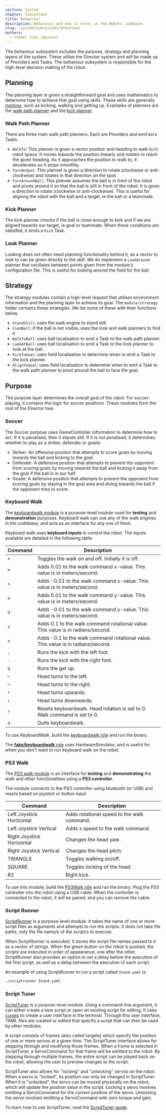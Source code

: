 ```yaml
---
section: System
chapter: Subsystems
title: Behaviour
description: Behaviour and how it works in the NUbots codebase.
slug: /system/subsystems/behaviour
authors:
  - Ysobel Sims (@ysims)
---
```


The behaviour subsystem includes the purpose, strategy and planning layers of the system. These utilise the Director system and will be made up of Providers and Tasks. The behaviour subsystem is responsible for the high-level decision making of the robot.

## Planning

The planning layer is given a straightforward goal and uses mathematics to determine how to achieve that goal using skills. These skills are generally [motions](/system/subsystems/motion), such as kicking, walking and getting up. Examples of planners are the [walk path planner](#walk-path-planner) and the [kick planner](#kick-planner).

### Walk Path Planner

There are three main walk path planners. Each are Providers and emit `Walk` Tasks.

- `WalkTo`: This planner is given a vector position and heading to walk to in robot space. It moves towards the position linearly and rotates to reach the given heading. As it approaches the position to walk to, it decelerates so it stops smoothly.
- `TurnOnSpot`: This planner is given a direction to rotate (clockwise or anti-clockwise) and rotates in that direction on the spot.
- `TurnAroundBall`: This planner assumes the ball is in front of the robot and pivots around it so that the ball is still in front of the robot. It is given a direction to rotate (clockwise or anti-clockwise). This is useful for aligning the robot with the ball and a target, ie the ball or a teammate.

### Kick Planner

The kick planner checks if the ball is close enough to kick and if we are aligned towards our target, ie goal or teammate. When these conditions are satisifed, it emits a `Kick` Task.

### Look Planner

Looking does not often need planning functionality behind it, as a vector to look to can be given directly to the skill. We do implement a `LookAround` planner that oscillates between points given from the module's configuration file. This is useful for looking around the field for the ball.

## Strategy

The strategy modules contain a high-level request that utilises environment information and the planning layer to achieve its goal. The `module/strategy` folder contains these strategies. We list some of these with their functions below.

- `StandStill`: uses the walk engine to stand still.
- `FindBall`: if the ball is not visible, uses the look and walk planners to find it
- `WalkToBall`: uses ball localisation to emit a Task to the walk path planner.
- `LookAtBall`: uses ball localisation to emit a Task to the look planner to look at the ball.
- `KickToGoal`: uses field localisation to determine when to emit a Task to the kick planner.
- `AlignToGoal`: uses field localisation to determine when to emit a Task to the walk path planner to pivot around the ball to face the goal.

## Purpose

The purpose layer determines the overall goal of the robot. For soccer-playing, it contains the logic for soccer positions. These modules form the root of the Director tree.

### Soccer

The Soccer purpose uses GameController information to determine how to act. If it is penalised, then it stands still. If it is not penalised, it determines whether to play as a striker, defender or goalie.

- Striker: An offensive position that attempts to score goals by moving towards the ball and kicking to the goal.
- Defender: A defensive position that attempts to prevent the opponent from scoring goals by moving towards the ball and kicking it away from the goal if the ball is in our half.
- Goalie: A defensive position that attempts to prevent the opponent from scoring goals by staying in the goal area and diving towards the ball if the opponent tries to score.

### Keyboard Walk

The [keyboardwalk module](https://github.com/NUbots/NUbots/tree/main/module/behaviour/strategy/KeyboardWalk) is a purpose-level module used for **testing** and **demonstration** purposes. Keyboard walk can use any of the walk engines in the codebase, and acts as an interface for any one of them.

Keyboard walk uses **keyboard inputs** to control the robot. The inputs available are detailed in the following table.

| Command      | Description                                                                      |
| ------------ | -------------------------------------------------------------------------------- |
| <kbd>e</kbd> | Toggles the walk on and off. Initially it is off.                                |
| <kbd>w</kbd> | Adds 0.01 to the walk command x-value. This value is in meters/second.           |
| <kbd>s</kbd> | Adds -0.01 to the walk command x-value. This value is in meters/second.          |
| <kbd>a</kbd> | Adds 0.01 to the walk command y-value. This value is in meters/second.           |
| <kbd>d</kbd> | Adds -0.01 to the walk command y-value. This value is in meters/second.          |
| <kbd>z</kbd> | Adds 0.1 to the walk command rotational value. This value is in radians/second.  |
| <kbd>x</kbd> | Adds -0.1 to the walk command rotational value. This value is in radians/second. |
| <kbd>,</kbd> | Runs the kick with the left foot.                                                |
| <kbd>.</kbd> | Runs the kick with the right foot.                                               |
| <kbd>g</kbd> | Runs the get up.                                                                 |
| <kbd>←</kbd> | Head turns to the left.                                                          |
| <kbd>→</kbd> | Head turns to the right.                                                         |
| <kbd>↑</kbd> | Head turns upwards.                                                              |
| <kbd>↓</kbd> | Head turns downwards.                                                            |
| <kbd>r</kbd> | Resets keyboardwalk. Head rotation is set to 0. Walk command is set to 0.        |
| <kbd>q</kbd> | Quits keyboardwalk.                                                              |

To use KeyboardWalk, build the [keyboardwalk role](https://github.com/NUbots/NUbots/blob/main/roles/keyboardwalk.role) and run the binary.

The [**fake/keyboardwalk** role](https://github.com/NUbots/NUbots/blob/main/roles/fake/keyboardwalk.role) uses HardwareSimulator, and is useful for when you don't want to run keyboard walk on the robot.

### PS3 Walk

The [PS3 walk module](https://github.com/NUbots/NUbots/tree/main/module/behaviour/strategy/PS3Walk) is an interface for **testing** and **demonstrating** the walk and other functionalities using a **PS3 controller**.

The module connects to the PS3 controller using bluetooth (or USB) and reacts based on joystick or button input.

| Command                   | Description                                |
| ------------------------- | ------------------------------------------ |
| Left Joystick Horizontal  | Adds rotational speed to the walk command. |
| Left Joystick Vertical    | Adds x speed to the walk command.          |
| Right Joystick Horizontal | Changes the head yaw.                      |
| Right Joystick Vertical   | Changes the head pitch.                    |
| TRIANGLE                  | Toggles walking on/off.                    |
| SQUARE                    | Toggles locking of the head.               |
| R2                        | Right kick.                                |

To use this module, build the [PS3Walk role](https://github.com/NUbots/NUbots/blob/main/roles/ps3walk.role) and run the binary. Plug the PS3 controller into the robot using a USB cable. When the controller is connected to the robot, it will be paired, and you can remove the cable.

### Script Runner

[ScriptRunner](https://github.com/NUbots/NUbots/tree/8bfdde1ac3f51764515908dd514e653f6b38cf04/module/purpose/ScriptRunner) is a purpose-level module. It takes the name of one or more script files as arguments and attempts to run the scripts. It does not take file paths, only the file name/s of the script/s to execute.

When ScriptRunner is executed, it stores the script file names passed to it as a vector of strings. When the green button on the robot is pushed, the scripts are executed in order of appearance, one after the other. ScriptRunner also provides an option to set a delay before the execution of the first script, as well as a delay between the execution of each script.

An example of using ScriptRunner to run a script called `Stand.yaml` is:

```bash
./scriptrunner Stand.yaml
```

### Script Tuner

[ScriptTuner](https://github.com/NUbots/NUbots/tree/0a948978ba5806ee532bc1120a76e9e58c4e6533/module/purpose/ScriptTuner) is a purpose-level module. Using a command-line argument, it can either create a new script or open an existing script for editing. It uses [curses](<https://en.wikipedia.org/wiki/Curses_(programming_library)>) to create a user interface in the terminal. Through this user interface, YAML files are created or edited that specify a script that can then be used by other modules.

A script consists of frames (also called targets) which specify the position of one or more servos at a given time. The ScriptTuner interface allows for stepping through and modifying those frames. When a frame is selected in ScriptTuner, a ServoCommand for that frame will be emitted to the robot. By stepping through multiple frames, the entire script can be played back on the robot, allowing the user to preview changes to the script.

ScriptTuner also allows for "locking" and "unlocking" servos on the robot. When a servo is "locked", its position can only be changed in ScriptTuner. When it is "unlocked", the servo can be moved physically on the robot, which will update the position value in the script. Locking a servo involves emitting a ServoCommand for the current position of the servo. Unlocking the servo involves emitting a ServoCommand with zero torque and gain.

To learn how to use ScriptTuner, read the [ScriptTuner guide](/guides/main/tuning-and-running-scripts#script-tuner).
